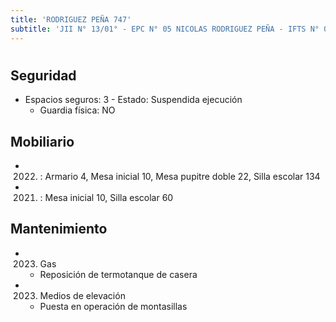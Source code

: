 ```yaml
---
title: 'RODRIGUEZ PEÑA 747'
subtitle: 'JII N° 13/01° - EPC N° 05 NICOLAS RODRIGUEZ PEÑA - IFTS N° 05'
---
```


#


## Seguridad

*  Espacios seguros: 3 - Estado: Suspendida ejecución 
    + Guardia física: NO





## Mobiliario

*  (2022) : Armario 4, Mesa inicial 10, Mesa pupitre doble 22, Silla escolar 134 

*  (2021) : Mesa inicial 10, Silla escolar 60 





## Mantenimiento

*  (2023) Gas 
    + Reposición de termotanque de casera

*  (2023) Medios de elevación 
    + Puesta en operación de montasillas



